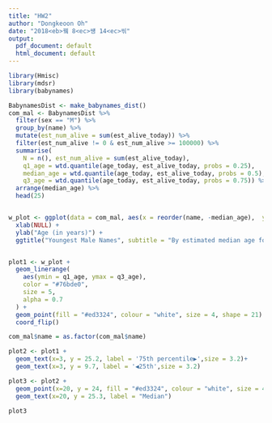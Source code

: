 ```yaml
---
title: "HW2"
author: "Dongkeoon Oh"
date: "2018<eb>뀈 8<ec>썡 14<ec>씪"
output:
  pdf_document: default
  html_document: default
---
```


```r
library(Hmisc)
library(mdsr)
library(babynames)
```

```r
BabynamesDist <- make_babynames_dist()
com_mal <- BabynamesDist %>%
  filter(sex == "M") %>%
  group_by(name) %>%
  mutate(est_num_alive = sum(est_alive_today)) %>%
  filter(est_num_alive != 0 & est_num_alive >= 100000) %>%
  summarise(
    N = n(), est_num_alive = sum(est_alive_today),
    q1_age = wtd.quantile(age_today, est_alive_today, probs = 0.25),
    median_age = wtd.quantile(age_today, est_alive_today, probs = 0.5),
    q3_age = wtd.quantile(age_today, est_alive_today, probs = 0.75)) %>%
  arrange(median_age) %>%
  head(25)


w_plot <- ggplot(data = com_mal, aes(x = reorder(name, -median_age),  y = median_age)) + 
  xlab(NULL) + 
  ylab("Age (in years)") +
  ggtitle("Youngest Male Names", subtitle = "By estimated median age for Americans alive")


plot1 <- w_plot + 
  geom_linerange(
    aes(ymin = q1_age, ymax = q3_age),
    color = "#76bde0", 
    size = 5, 
    alpha = 0.7
  ) + 
  geom_point(fill = "#ed3324", colour = "white", size = 4, shape = 21) +
  coord_flip()

com_mal$name = as.factor(com_mal$name)

plot2 <- plot1 +
  geom_text(x=3, y = 25.2, label = '75th percentile▶',size = 3.2)+
  geom_text(x=3, y = 9.7, label = '◀25th',size = 3.2)

plot3 <- plot2 +
  geom_point(x=20, y = 24, fill = "#ed3324", colour = "white", size = 4, shape = 21) +
  geom_text(x=20, y = 25.3, label = "Median")

plot3

```

